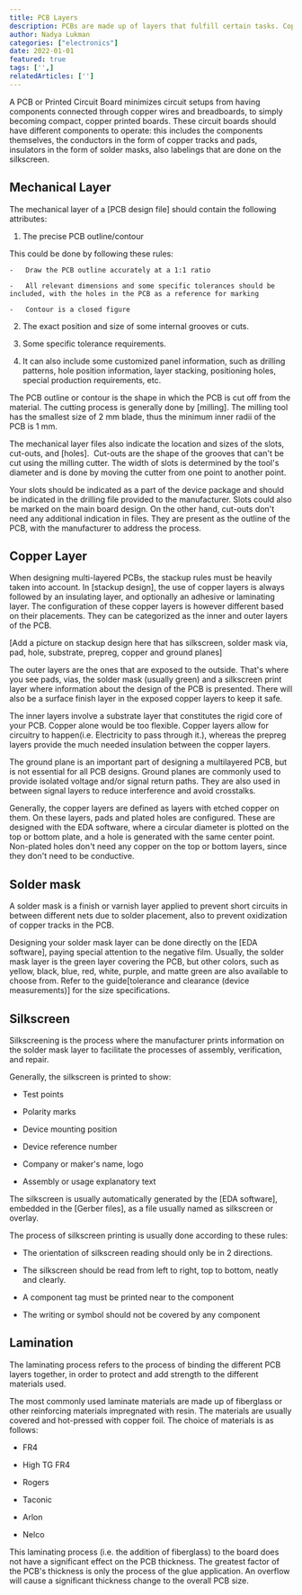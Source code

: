 ```yaml
---
title: PCB Layers
description: PCBs are made up of layers that fulfill certain tasks. Copper as the conductor, lamination for adhesive, solder mask as the insulation layer, and silkscreen as the guide.
author: Nadya Lukman
categories: ["electronics"]
date: 2022-01-01
featured: true
tags: ['',]
relatedArticles: ['']
---
```


A PCB or Printed Circuit Board minimizes circuit setups from having components connected through copper wires and breadboards, to simply becoming compact, copper printed boards. These circuit boards should have different components to operate: this includes the components themselves, the conductors in the form of copper tracks and pads, insulators in the form of solder masks, also labelings that are done on the silkscreen.

## Mechanical Layer

The mechanical layer of a [PCB design file] should contain the following attributes:

1.  The precise PCB outline/contour

 This could be done by following these rules:

    -   Draw the PCB outline accurately at a 1:1 ratio

    -   All relevant dimensions and some specific tolerances should be included, with the holes in the PCB as a reference for marking

    -   Contour is a closed figure

2.  The exact position and size of some internal grooves or cuts.

3.  Some specific tolerance requirements.

4.  It can also include some customized panel information, such as drilling patterns, hole position information, layer stacking, positioning holes, special production requirements, etc.

The PCB outline or contour is the shape in which the PCB is cut off from the material. The cutting process is generally done by [milling]. The milling tool has the smallest size of 2 mm blade, thus the minimum inner radii of the PCB is 1 mm.

The mechanical layer files also indicate the location and sizes of the slots, cut-outs, and [holes].  Cut-outs are the shape of the grooves that can't be cut using the milling cutter. The width of slots is determined by the tool's diameter and is done by moving the cutter from one point to another point.

Your slots should be indicated as a part of the device package and should be indicated in the drilling file provided to the manufacturer. Slots could also be marked on the main board design. On the other hand, cut-outs don't need any additional indication in files. They are present as the outline of the PCB, with the manufacturer to address the process.

## Copper Layer


When designing multi-layered PCBs, the stackup rules must be heavily taken into account. In [stackup design], the use of copper layers is always followed by an insulating layer, and optionally an adhesive or laminating layer. The configuration of these copper layers is however different based on their placements. They can be categorized as the inner and outer layers of the PCB.

[Add a picture on stackup design here that has silkscreen, solder mask via, pad, hole, substrate, prepreg, copper and ground planes]

The outer layers are the ones that are exposed to the outside. That's where you see pads, vias, the solder mask (usually green) and a silkscreen print layer where information about the design of the PCB is presented. There will also be a surface finish layer in the exposed copper layers to keep it safe.

The inner layers involve a substrate layer that constitutes the rigid core of your PCB. Copper alone would be too flexible. Copper layers allow for circuitry to happen(i.e. Electricity to pass through it.), whereas the prepreg layers provide the much needed insulation between the copper layers.

The ground plane is an important part of designing a multilayered PCB, but is not essential for all PCB designs. Ground planes are commonly used to provide isolated voltage and/or signal return paths. They are also used in between signal layers to reduce interference and avoid crosstalks. 

Generally, the copper layers are defined as layers with etched copper on them. On these layers, pads and plated holes are configured. These are designed with the EDA software, where a circular diameter is plotted on the top or bottom plate, and a hole is generated with the same center point. Non-plated holes don't need any copper on the top or bottom layers, since they don't need to be conductive.


## Solder mask

A solder mask is a finish or varnish layer applied to prevent short circuits in between different nets due to solder placement, also to prevent oxidization of copper tracks in the PCB.

Designing your solder mask layer can be done directly on the [EDA software], paying special attention to the negative film. Usually, the solder mask layer is the green layer covering the PCB, but other colors, such as yellow, black, blue, red, white, purple, and matte green are also available to choose from. Refer to the guide[tolerance and clearance (device measurements)] for the size specifications.

## Silkscreen

Silkscreening is the process where the manufacturer prints information on the solder mask layer to facilitate the processes of assembly, verification, and repair.

Generally, the silkscreen is printed to show:

-   Test points

-   Polarity marks

-   Device mounting position

-   Device reference number

-   Company or maker's name, logo

-   Assembly or usage explanatory text

The silkscreen is usually automatically generated by the [EDA software], embedded in the [Gerber files], as a file usually named as silkscreen or overlay.

The process of silkscreen printing is usually done according to these rules:

-   The orientation of silkscreen reading should only be in 2 directions.

-   The silkscreen should be read from left to right, top to bottom, neatly and clearly.

-   A component tag must be printed near to the component

-   The writing or symbol should not be covered by any component

Lamination
----------

The laminating process refers to the process of binding the different PCB layers together, in order to protect and add strength to the different materials used.

The most commonly used laminate materials are made up of fiberglass or other reinforcing materials impregnated with resin. The materials are usually covered and hot-pressed with copper foil. The choice of materials is as follows:

-   FR4

-   High TG FR4

-   Rogers

-   Taconic

-   Arlon

-   Nelco

This laminating process (i.e. the addition of fiberglass) to the board does not have a significant effect on the PCB thickness. The greatest factor of the PCB's thickness is only the process of the glue application. An overflow will cause a significant thickness change to the overall PCB size.